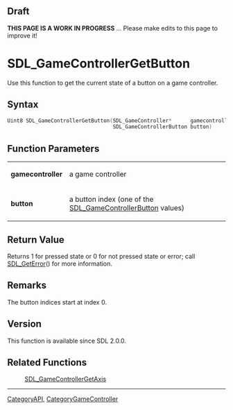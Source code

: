 == Draft ==

'''THIS PAGE IS A WORK IN PROGRESS''' ... Please make edits to this page to improve it!


<!-- #*^*^*^*^*See http://wiki.libsdl.org/moin.cgi/SGFunctions for details on editing this page*^*^*^*^* -->


= SDL_GameControllerGetButton =
Use this function to get the current state of a button on a game controller.




== Syntax ==
<syntaxhighlight lang='c++'>
Uint8 SDL_GameControllerGetButton(SDL_GameController*      gamecontroller,
                                  SDL_GameControllerButton button)
</syntaxhighlight>


== Function Parameters ==
{|
|'''gamecontroller'''
|a game controller
|-
|'''button'''
|a button index (one of the [[SDL_GameControllerButton]] values)
|}

<!-- #Fill in the above table per the Style Guide, then delete this comment. -->


== Return Value ==
Returns 1 for pressed state or 0 for not pressed state or error; call [[SDL_GetError]]() for more information.



== Remarks ==
The button indices start at index 0.


== Version ==
This function is available since SDL 2.0.0.

== Related Functions ==
:[[SDL_GameControllerGetAxis]]

----
[[CategoryAPI]], [[CategoryGameController]]
<!-- #See the Style Guide for instructions on editing the footer. -->
